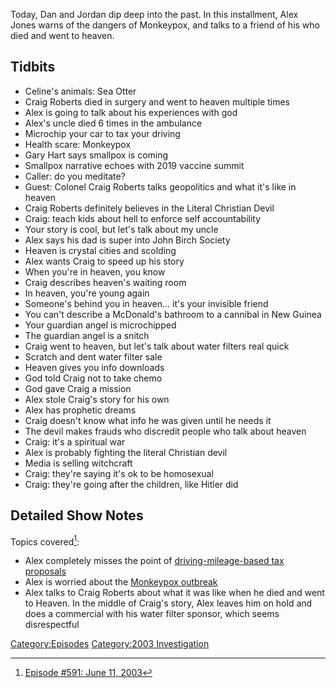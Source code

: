 {{DEFAULTSORT:
    #_EPISODE_0591:June 11, 2003
}}{{Episode
    | title           = June 11, 2003
    | caption         = Listen to this episode on [https://knowledgefight.libsyn.com/591-june-11-2003 Libsyn] [https://open.spotify.com/episode/06pVNh879ycYEE8IQn4hry Spotify], Read the [[Transcript/591: June 11, 2003|Unofficial Transcript]], View discussion on [https://reddit.com/peadbi Reddit]
    | episodeNumber   = 591
    | length          = 01:39:28
    | airDate         = August 30, 2021
    | coverageDate    = June 11, 2003
    | episodeType     = [[:Category:2003 Investigation|2003 Investigation]]
    | appearance      = [[Craig Roberts]], [[Gary Hart]]
    | previousEpisode = [[590: August 24, 2021]]
    | nextEpisode     = [[592: June 12, 2003]]
}}

{{Stub}}

Today, Dan and Jordan dip deep into the past. In this installment, Alex Jones warns of the dangers of Monkeypox, and talks to a friend of his who died and went to heaven.

==Tidbits==

*Celine's animals: Sea Otter
*Craig Roberts died in surgery and went to heaven multiple times
*Alex is going to talk about his experiences with god
*Alex's uncle died 6 times in the ambulance
*Microchip your car to tax your driving
*Health scare: Monkeypox
*Gary Hart says smallpox is coming
*Smallpox narrative echoes with 2019 vaccine summit
*Caller: do you meditate?
*Guest: Colonel Craig Roberts talks geopolitics and what it's like in heaven
*Craig Roberts definitely believes in the Literal Christian Devil
*Craig: teach kids about hell to enforce self accountability
*Your story is cool, but let's talk about my uncle
*Alex says his dad is super into John Birch Society
*Heaven is crystal cities and scolding
*Alex wants Craig to speed up his story
*When you're in heaven, you know
*Craig describes heaven's waiting room
*In heaven, you're young again
*Someone's behind you in heaven... it's your invisible friend
*You can't describe a McDonald's bathroom to a cannibal in New Guinea
*Your guardian angel is microchipped
*The guardian angel is a snitch
*Craig went to heaven, but let's talk about water filters real quick
*Scratch and dent water filter sale
*Heaven gives you info downloads
*God told Craig not to take chemo
*God gave Craig a mission
*Alex stole Craig's story for his own
*Alex has prophetic dreams
*Craig doesn't know what info he was given until he needs it
*The devil makes frauds who discredit people who talk about heaven
*Craig: it's a spiritual war
*Alex is probably fighting the literal Christian devil
*Media is selling witchcraft
*Craig: they're saying it's ok to be homosexual
*Craig: they're going after the children, like Hitler did

==Detailed Show Notes==

Topics covered<ref>[https://knowledgefight.com/research/2021/8/29/episode-591-june-11-2003 Episode #591: June 11, 2003]</ref>:

*Alex completely misses the point of [https://www.washingtonpost.com/transportation/interactive/2021/electric-mileage-tax/ driving-mileage-based tax proposals]
*Alex is worried about the [https://www.cdc.gov/poxvirus/monkeypox/outbreak.html Monkeypox outbreak]
*Alex talks to Craig Roberts about what it was like when he died and went to Heaven. In the middle of Craig's story, Alex leaves him on hold and does a commercial with his water filter sponsor, which seems disrespectful

[[Category:Episodes]]
[[Category:2003 Investigation]]
